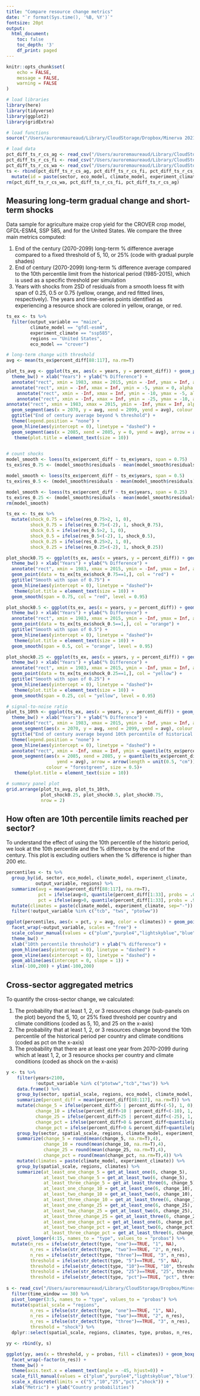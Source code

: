 ```yaml
---
title: "Compare resource change metrics"
date: "`r format(Sys.time(), '%B, %Y')`"
fontsize: 20pt
output:
  html_document:
    toc: false
    toc_depth: '3'
    df_print: paged
---
```


```r
knitr::opts_chunk$set(
	echo = FALSE,
	message = FALSE,
	warning = FALSE
)

# load libraries
library(here)
library(tidyverse)
library(ggplot2)
library(gridExtra)

# load functions
source("/Users/auroremaureaud/Library/CloudStorage/Dropbox/Minerva 2021 Climate Politics/Aurore/Resource synthesis/future_resource_change/functions/get_probas.R")

# load data
pct_diff_ts_r_cs_ag <- read_csv("/Users/auroremaureaud/Library/CloudStorage/Dropbox/Minerva 2021 Climate Politics/Aurore/Resource synthesis/future_resource_change/data/data_processing/countries_time_series_1985-2015_2070-2099_agriculture.csv")
pct_diff_ts_r_cs_fi <- read_csv("/Users/auroremaureaud/Library/CloudStorage/Dropbox/Minerva 2021 Climate Politics/Aurore/Resource synthesis/future_resource_change/data/data_processing/countries_time-series_1985-2015_2070-2099_marine-fishery_global.csv")
pct_diff_ts_r_cs_wa <- read_csv("/Users/auroremaureaud/Library/CloudStorage/Dropbox/Minerva 2021 Climate Politics/Aurore/Resource synthesis/future_resource_change/data/data_processing/countries_time_series_1985-2015_2070-2099_water_global.csv")
ts <- rbind(pct_diff_ts_r_cs_ag, pct_diff_ts_r_cs_fi, pct_diff_ts_r_cs_wa) %>% 
  mutate(id = paste(sector, eco_model, climate_model, experiment_climate, output_variable, regions, sep = "/"))
rm(pct_diff_ts_r_cs_wa, pct_diff_ts_r_cs_fi, pct_diff_ts_r_cs_ag)
```

## Measuring long-term gradual change and short-term shocks

Data sample for agriculture maize crop yield for the CROVER crop model, GFDL-ESM4, SSP 585, and for the United States. We compare the three main metrics computed:

1.  End of the century (2070-2099) long-term % difference average compared to a fixed threshold of 5, 10, or 25% (code with gradual purple shades)
2.  End of century (2070-2099) long-term % difference average compared to the 10th percentile limit from the historical period (1985-2015), which is used as a specific threshold per simulation
3.  Years with shocks from 2SD of residuals from a smooth loess fit with span of 0.25, 0.5 or 0.75 (yellow, orange, and red fitted lines, respectively). The years and time-series points identified as experiencing a resource shock are colored in yellow, orange, or red.

```r
ts_ex <- ts %>% 
  filter(output_variable == "maize",
         climate_model == "gfdl-esm4",
         experiment_climate == "ssp585",
         regions == "United States",
         eco_model == "crover")

# long-term change with threshold
avg <- mean(ts_ex$percent_diff[88:117], na.rm=T)

plot_ts_avg <- ggplot(ts_ex, aes(x = years, y = percent_diff)) + geom_point() + geom_line() +
  theme_bw() + xlab("Years") + ylab("% Difference") +
  annotate("rect", xmin = 1983, xmax = 2015, ymin = -Inf, ymax = Inf, alpha = .2) +
  annotate("rect", xmin = -Inf, xmax = Inf, ymin = -5, ymax = 0, alpha = .4, fill = "plum") +
    annotate("rect", xmin = -Inf, xmax = Inf, ymin = -10, ymax = -5, alpha = .4, fill = "orchid3") +
    annotate("rect", xmin = -Inf, xmax = Inf, ymin = -25, ymax = -10, alpha = .4, fill = "purple") +
annotate("rect", xmin = 1983, xmax = 2015, ymin = -Inf, ymax = Inf, alpha = .2) +
  geom_segment(aes(x = 2070, y = avg, xend = 2099, yend = avg), colour = "purple") +
  ggtitle("End of century average beyond % threshold") +
  theme(legend.position = "none") +
  geom_hline(aes(yintercept = 0), linetype = "dashed") +
  geom_segment(aes(x = 2085, xend = 2085, y = 0, yend = avg), arrow = arrow(length = unit(0.5, "cm")),colour = "purple", size = 0.5) +
   theme(plot.title = element_text(size = 10))
  

# count shocks
model_smooth <- loess(ts_ex$percent_diff ~ ts_ex$years, span = 0.75)
ts_ex$res_0.75 <- (model_smooth$residuals - mean(model_smooth$residuals))/sd(model_smooth$residuals)

model_smooth <- loess(ts_ex$percent_diff ~ ts_ex$years, span = 0.5)
ts_ex$res_0.5 <- (model_smooth$residuals - mean(model_smooth$residuals))/sd(model_smooth$residuals)

model_smooth <- loess(ts_ex$percent_diff ~ ts_ex$years, span = 0.25)
ts_ex$res_0.25 <- (model_smooth$residuals - mean(model_smooth$residuals))/sd(model_smooth$residuals)
rm(model_smooth)

ts_ex <- ts_ex %>% 
  mutate(shock_0.75 = ifelse(res_0.75>2, 1, 0),
         shock_0.75 = ifelse(res_0.75<(-2), 1, shock_0.75),
         shock_0.5 = ifelse(res_0.5>2, 1, 0),
         shock_0.5 = ifelse(res_0.5<(-2), 1, shock_0.5),
         shock_0.25 = ifelse(res_0.25>2, 1, 0),
         shock_0.25 = ifelse(res_0.25<(-2), 1, shock_0.25))

plot_shock0.75 <- ggplot(ts_ex, aes(x = years, y = percent_diff)) + geom_point() + geom_line() +
  theme_bw() + xlab("Years") + ylab("% Difference") +
  annotate("rect", xmin = 1983, xmax = 2015, ymin = -Inf, ymax = Inf, alpha = .2) +
  geom_point(data = ts_ex[ts_ex$shock_0.75==1,], col = "red") +
  ggtitle("Smooth with span of 0.75") +
  geom_hline(aes(yintercept = 0), linetype = "dashed")+
   theme(plot.title = element_text(size = 10)) +
  geom_smooth(span = 0.75, col = "red", level = 0.95)

plot_shock0.5 <- ggplot(ts_ex, aes(x = years, y = percent_diff)) + geom_point() + geom_line() +
  theme_bw() + xlab("Years") + ylab("% Difference") +
  annotate("rect", xmin = 1983, xmax = 2015, ymin = -Inf, ymax = Inf, alpha = .2) +
  geom_point(data = ts_ex[ts_ex$shock_0.5==1,], col = "orange") +
  ggtitle("Smooth with span of 0.5") +
  geom_hline(aes(yintercept = 0), linetype = "dashed")+
   theme(plot.title = element_text(size = 10)) +
  geom_smooth(span = 0.5, col = "orange", level = 0.95)

plot_shock0.25 <- ggplot(ts_ex, aes(x = years, y = percent_diff)) + geom_point() + geom_line() +
  theme_bw() + xlab("Years") + ylab("% Difference") +
  annotate("rect", xmin = 1983, xmax = 2015, ymin = -Inf, ymax = Inf, alpha = .2) +
  geom_point(data = ts_ex[ts_ex$shock_0.25==1,], col = "yellow") +
  ggtitle("Smooth with span of 0.25") +
  geom_hline(aes(yintercept = 0), linetype = "dashed")+
   theme(plot.title = element_text(size = 10)) +
  geom_smooth(span = 0.25, col = "yellow", level = 0.95)

# signal-to-noise ratio
plot_ts_10th <- ggplot(ts_ex, aes(x = years, y = percent_diff)) + geom_point() + geom_line() +
  theme_bw() + xlab("Years") + ylab("% Difference") +
  annotate("rect", xmin = 1983, xmax = 2015, ymin = -Inf, ymax = Inf, alpha = .2) +
  geom_segment(aes(x = 2070, y = avg, xend = 2099, yend = avg), colour = "forestgreen") +
  ggtitle("End of century average beyond 10th percentile of historical period") +
  theme(legend.position = "none") +
  geom_hline(aes(yintercept = 0), linetype = "dashed") +
  annotate("rect", xmin = -Inf, xmax = Inf, ymin = quantile(ts_ex$percent_diff[1:33], probs = .05), ymax = quantile(ts_ex$percent_diff[1:33], probs = .95), fill = "lightgreen", alpha = .5) +
  geom_segment(aes(x = 2085, xend = 2085, y = quantile(ts_ex$percent_diff[1:33], probs = .1),
                   yend = avg), arrow = arrow(length = unit(0.5, "cm")),
               colour = "forestgreen", size = 0.5)+
   theme(plot.title = element_text(size = 10))

# summary panel plot
grid.arrange(plot_ts_avg, plot_ts_10th,
             plot_shock0.25, plot_shock0.5, plot_shock0.75, 
             nrow = 2)
```

## How often are 10th percentile limits reached per sector?

To understand the effect of using the 10th percentile of the historic period, we look at the 10th percentile and the % difference by the end of the century. This plot is excluding outliers when the % difference is higher than 200 etc.

```r

percentiles <- ts %>% 
  group_by(id, sector, eco_model, climate_model, experiment_climate, 
           output_variable, regions) %>% 
  summarize(avg = mean(percent_diff[88:117], na.rm=T),
            pct = ifelse(avg<0, quantile(percent_diff[1:33], probs = .05, na.rm=T), NA),
            pct = ifelse(avg>0, quantile(percent_diff[1:33], probs = .95, na.rm=T), pct)) %>% 
  mutate(climates = paste(climate_model, experiment_climate, sep="-")) %>% 
  filter(!output_variable %in% c("tcb", "tws", "ptotww"))

ggplot(percentiles, aes(x = pct, y = avg, color = climates)) + geom_point(alpha = .5) +
  facet_wrap(~output_variable, scales = "free") +
  scale_colour_manual(values = c("plum","purple4","lightskyblue","blue")) +
  theme_bw() +
  xlab("10th percentile threshold") + ylab("% difference") +
  geom_hline(aes(yintercept = 0), linetype = "dashed") +
  geom_vline(aes(xintercept = 0), linetype = "dashed") +
  geom_abline(aes(intercept = 0, slope = 1)) +
  xlim(-100,200) + ylim(-100,200)
```

## Cross-sector aggregated metrics

To quantify the cross-sector change, we calculated:

1.  The probability that at least 1, 2, or 3 resources change (sub-panels on the plot) beyond the 5, 10, or 25% fixed threshold per country and climate conditions (coded as 5, 10, and 25 on the x-axis)
2.  The probability that at least 1, 2, or 3 resources change beyond the 10th percentile of the historical period per country and climate conditions (coded as pct on the x-axis)
3.  The probability that there are at least one year from 2070-2099 during which at least 1, 2, or 3 resource shocks per country and climate conditions (coded as shock on the x-axis)

```r
y <- ts %>% 
    filter(years<2100,
           !output_variable %in% c("ptotww","tcb","tws")) %>% 
    data.frame() %>% 
    group_by(sector, spatial_scale, regions, eco_model, climate_model, experiment_climate, output_variable) %>% 
    summarize(percent_diff = mean(percent_diff[88:117], na.rm=T)) %>% 
    mutate(change_5 = ifelse(percent_diff>5 | percent_diff<(-5), 1, 0),
           change_10 = ifelse(percent_diff>10 | percent_diff<(-10), 1, 0),
           change_25 = ifelse(percent_diff>25 | percent_diff<(-25), 1, 0),
           change_pct = ifelse(percent_diff>0 & percent_diff<quantile(percent_diff[1:33], probs = .05, na.rm=T), 1, 0),
           change_pct = ifelse(percent_diff>0 & percent_diff>quantile(percent_diff[1:33], probs = .95, na.rm=T), 1, 0)) %>% 
    group_by(sector, spatial_scale, regions, climate_model, experiment_climate, output_variable) %>% 
    summarize(change_5 = round(mean(change_5, na.rm=T),4),
              change_10 = round(mean(change_10, na.rm=T),4),
              change_25 = round(mean(change_25, na.rm=T),4),
              change_pct = round(mean(change_pct, na.rm=T),4)) %>% 
    mutate(climates = paste(climate_model, experiment_climate)) %>% 
    group_by(spatial_scale, regions, climates) %>% 
    summarize(at_least_one_change_5 = get_at_least_one(6, change_5),
              at_least_two_change_5 = get_at_least_two(6, change_5),
              at_least_three_change_5 = get_at_least_three(6, change_5),
              at_least_one_change_10 = get_at_least_one(6, change_10),
              at_least_two_change_10 = get_at_least_two(6, change_10),
              at_least_three_change_10 = get_at_least_three(6, change_10),
              at_least_one_change_25 = get_at_least_one(6, change_25),
              at_least_two_change_25 = get_at_least_two(6, change_25),
              at_least_three_change_25 = get_at_least_three(6, change_25),
              at_least_one_change_pct = get_at_least_one(6, change_pct),
              at_least_two_change_pct = get_at_least_two(6, change_pct),
              at_least_three_change_pct = get_at_least_three(6, change_pct)) %>% 
    pivot_longer(4:15, names_to = "type", values_to = "probas") %>% 
  mutate(n_res = ifelse(str_detect(type, "one")==TRUE, "1", NA),
         n_res = ifelse(str_detect(type, "two")==TRUE, "2", n_res),
         n_res = ifelse(str_detect(type, "three")==TRUE, "3", n_res),
         threshold = ifelse(str_detect(type, "5")==TRUE, "5", NA),
         threshold = ifelse(str_detect(type, "10")==TRUE, "10", threshold),
         threshold = ifelse(str_detect(type, "25")==TRUE, "25", threshold),
         threshold = ifelse(str_detect(type, "pct")==TRUE, "pct", threshold))
  
s <- read_csv("/Users/auroremaureaud/Library/CloudStorage/Dropbox/Minerva 2021 Climate Politics/Aurore/Resource synthesis/future_resource_change/data/short-term_change/countries_shocks_1985-2015_probas.csv") %>% 
  filter(time_window == 30) %>% 
  pivot_longer(3:5, names_to = "type", values_to = "probas") %>% 
  mutate(spatial_scale = "regions",
         n_res = ifelse(str_detect(type, "one")==TRUE, "1", NA),
         n_res = ifelse(str_detect(type, "two")==TRUE, "2", n_res),
         n_res = ifelse(str_detect(type, "three")==TRUE, "3", n_res),
         threshold = "shock") %>% 
  dplyr::select(spatial_scale, regions, climates, type, probas, n_res, threshold)

yy <- rbind(y, s)

ggplot(yy, aes(x = threshold, y = probas, fill = climates)) + geom_boxplot() +
  facet_wrap(~factor(n_res)) + 
  theme_bw() + 
  theme(axis.text.x = element_text(angle = -45, hjust=0)) +
  scale_fill_manual(values = c("plum","purple4","lightskyblue","blue")) +
  scale_x_discrete(limits = c("5","10","25","pct","shock")) +
  xlab("Metric") + ylab("Country probabilities")
  
```
